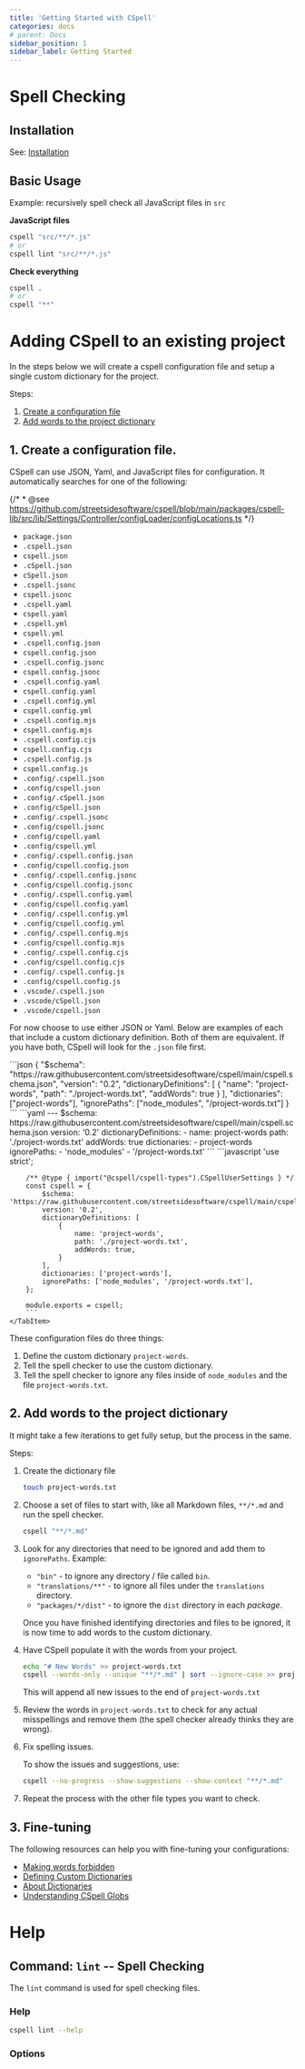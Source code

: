 ```yaml
---
title: 'Getting Started with CSpell'
categories: docs
# parent: Docs
sidebar_position: 1
sidebar_label: Getting Started
---
```



# Spell Checking

## Installation

See: [Installation](./installation.md)

## Basic Usage

Example: recursively spell check all JavaScript files in `src`

**JavaScript files**

```sh
cspell "src/**/*.js"
# or
cspell lint "src/**/*.js"
```

**Check everything**

```sh
cspell .
# or
cspell "**"
```

# Adding CSpell to an existing project

In the steps below we will create a cspell configuration file and setup a single custom dictionary for the project.

Steps:

1. [Create a configuration file](#1-create-a-configuration-file)
1. [Add words to the project dictionary](#2-add-words-to-the-project-dictionary)

## 1. Create a configuration file.

CSpell can use JSON, Yaml, and JavaScript files for configuration. It automatically searches for one of the following:

{/* * @see https://github.com/streetsidesoftware/cspell/blob/main/packages/cspell-lib/src/lib/Settings/Controller/configLoader/configLocations.ts */}

- `package.json`
- `.cspell.json`
- `cspell.json`
- `.cSpell.json`
- `cSpell.json`
- `.cspell.jsonc`
- `cspell.jsonc`
- `.cspell.yaml`
- `cspell.yaml`
- `.cspell.yml`
- `cspell.yml`
- `.cspell.config.json`
- `cspell.config.json`
- `.cspell.config.jsonc`
- `cspell.config.jsonc`
- `.cspell.config.yaml`
- `cspell.config.yaml`
- `.cspell.config.yml`
- `cspell.config.yml`
- `.cspell.config.mjs`
- `cspell.config.mjs`
- `.cspell.config.cjs`
- `cspell.config.cjs`
- `.cspell.config.js`
- `cspell.config.js`
- `.config/.cspell.json`
- `.config/cspell.json`
- `.config/.cSpell.json`
- `.config/cSpell.json`
- `.config/.cspell.jsonc`
- `.config/cspell.jsonc`
- `.config/cspell.yaml`
- `.config/cspell.yml`
- `.config/.cspell.config.json`
- `.config/cspell.config.json`
- `.config/.cspell.config.jsonc`
- `.config/cspell.config.jsonc`
- `.config/.cspell.config.yaml`
- `.config/cspell.config.yaml`
- `.config/.cspell.config.yml`
- `.config/cspell.config.yml`
- `.config/.cspell.config.mjs`
- `.config/cspell.config.mjs`
- `.config/.cspell.config.cjs`
- `.config/cspell.config.cjs`
- `.config/.cspell.config.js`
- `.config/cspell.config.js`
- `.vscode/.cspell.json`
- `.vscode/cSpell.json`
- `.vscode/cspell.json`

For now choose to use either JSON or Yaml. Below are examples of each that include a custom dictionary definition. Both of them are equivalent. If you have both, CSpell will look for the `.json` file first.

<Tabs>
    <TabItem value="json" label="cspell.json">
        ```json
        {
            "$schema": "https://raw.githubusercontent.com/streetsidesoftware/cspell/main/cspell.schema.json",
            "version": "0.2",
            "dictionaryDefinitions": [
                {
                    "name": "project-words",
                    "path": "./project-words.txt",
                    "addWords": true
                }
            ],
            "dictionaries": ["project-words"],
            "ignorePaths": ["node_modules", "/project-words.txt"]
        }
        ```
    </TabItem>
    <TabItem value="yaml" label="cspell.config.yaml">
        ```yaml
        ---
        $schema: https://raw.githubusercontent.com/streetsidesoftware/cspell/main/cspell.schema.json
        version: '0.2'
        dictionaryDefinitions:
            - name: project-words
            path: './project-words.txt'
            addWords: true
        dictionaries:
            - project-words
        ignorePaths:
            - 'node_modules'
            - '/project-words.txt'
        ```
    </TabItem>
    <TabItem value="commonjs" label="cspell.config.cjs">
        ```javascript
        'use strict';

        /** @type { import("@cspell/cspell-types").CSpellUserSettings } */
        const cspell = {
            $schema: 'https://raw.githubusercontent.com/streetsidesoftware/cspell/main/cspell.schema.json',
            version: '0.2',
            dictionaryDefinitions: [
                {
                    name: 'project-words',
                    path: './project-words.txt',
                    addWords: true,
                }
            ],
            dictionaries: ['project-words'],
            ignorePaths: ['node_modules', '/project-words.txt'],
        };

        module.exports = cspell;
        ```
    </TabItem>
</Tabs>

These configuration files do three things:

1. Define the custom dictionary `project-words`.
1. Tell the spell checker to use the custom dictionary.
1. Tell the spell checker to ignore any files inside of `node_modules` and the file `project-words.txt`.

## 2. Add words to the project dictionary

It might take a few iterations to get fully setup, but the process in the same.

Steps:

1. Create the dictionary file

    ```sh
    touch project-words.txt
    ```

1. Choose a set of files to start with, like all Markdown files, `**/*.md` and run the spell checker.

    ```sh
    cspell "**/*.md"
    ```

1. Look for any directories that need to be ignored and add them to `ignorePaths`. Example:

    - `"bin"` - to ignore any directory / file called `bin`.
    - `"translations/**"` - to ignore all files under the `translations` directory.
    - `"packages/*/dist"` - to ignore the `dist` directory in each _package_.

    Once you have finished identifying directories and files to be ignored, it is now time to add words to the custom dictionary.

1. Have CSpell populate it with the words from your project.

    ```sh
    echo "# New Words" >> project-words.txt
    cspell --words-only --unique "**/*.md" | sort --ignore-case >> project-words.txt
    ```

    This will append all new issues to the end of `project-words.txt`

1. Review the words in `project-words.txt` to check for any actual misspellings and remove them (the spell checker already thinks they are wrong).

1. Fix spelling issues.

    To show the issues and suggestions, use:

    ```sh
    cspell --no-progress --show-suggestions --show-context "**/*.md"
    ```

1. Repeat the process with the other file types you want to check.

## 3. Fine-tuning

The following resources can help you with fine-tuning your configurations:

- [Making words forbidden](./forbidden-words.md)
- [Defining Custom Dictionaries](./dictionaries/custom-dictionaries)
- [About Dictionaries](./dictionaries)
- [Understanding CSpell Globs](./globs.md)

# Help

## Command: `lint` -- Spell Checking

The `lint` command is used for spell checking files.

### Help

```sh
cspell lint --help
```

### Options

<!-- {% include  generated-docs/help-lint.md %} -->
